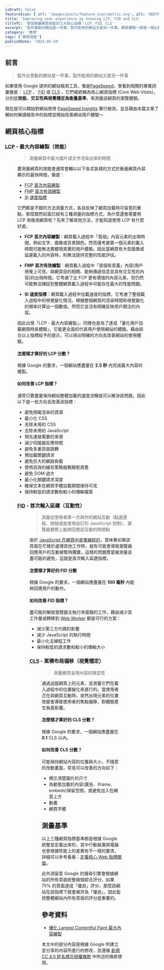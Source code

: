 ```yaml
---
isDraft: false
featureIcon: { url: 'images/posts/feature-icon/metric.svg', alt: '統計符號' }
title: 'Improving user experience by knowing LCP, FID and CLS'
titleTC: '學習衡量網頁效能的三大核心指標：LCP、FID、CLS'
excerpt: '製作會動的網站是一件事，製作能用的網站又是另一件事。網頁體驗一直是一個比較虛幻難量化的事情。本文將介紹 Google 提出的三大體驗指標測驗並提升網站使用體驗。'
category: '教學'
tags: ['網頁效能']
publishDate: '2023-05-10'
---
```


## 前言

> 製作出會動的網站是一件事，製作能用的網站又是另一件事

如果使用 Google 提供的網站檢測工具，像是[PageSpeed](https://pagespeed.web.dev/)，會看到相關的專業詞彙像是： <abbr title="Largest Contentful Paint">LCP</abbr> 
、 <abbr title="First Input Delay">FID</abbr> 或 <abbr title="Cumulative Layout Shift">CLS</abbr> ，它們被統稱為核心網頁指標 (Core Web Vitals)，分別從**效能、交互性與視覺穩定為衡量基準**，來測量該網頁的瀏覽體驗。

現在就可以開始對網站使用 [PageSpeed Insights](https://pagespeed.web.dev/) 實行檢測，並且藉由本篇文章了解如何解讀報告中的指標並開始改善網站用戶體驗～

## 網頁核心指標
### <abbr title="Largest Contentful Paint">LCP</abbr> - 最大內容繪製（效能）

<Figure width="700" height="230" src="images/posts/improving-user-experience-by-knowing-lcp-fid-and-cls/lcp.svg" alt="LCP 指標範圍說明" />

> 測量網頁中最大圖片或文字渲染出來的時間

要測量網頁的效能會通常會輔以以下各式各樣的方式於衡量網頁內容顯示的最快時間，像是：
* <abbr title="First Contentful Paint">FCP</abbr> [首次內容繪製](https://web.dev/i18n/zh/fcp/)
* <abbr title="First Meaningful Paint">FMP</abbr> [首次有效繪製](https://developer.chrome.com/docs/lighthouse/performance/first-meaningful-paint/)
* <abbr title="Speed Index">SI</abbr> [速度指標](https://developer.chrome.com/docs/lighthouse/performance/speed-index/)

它們都是不錯的方法測量方式，各自反映了網頁加載時可留意的重點，那麼既然前面已經有三種測量的指標方式，為什麼還會需要用 LCP 來檢測網頁呢？先來了解其他方法，才能知道使用 LCP 有什麼好處。

* **FCP 首次內容繪製**：網頁載入過程中「首個」內容元素的出現時間，例如文字、圖像或背景顏色。然而僅考慮第一個元素的載入時間可能無法實體現真實的用戶體驗。因此當網頁有大型圖像或延遲載入的內容時，則無法提供完整的性能評估。

* **FMP 首次有效繪製**：網頁載入過程中「首個有意義」內容(用戶視覺上可見、與網頁目的相關、能夠傳遞信息並具有交互性的內容)的出現時間。它考慮了比 FCP 更有價值的內容元素，但仍然可能無法捕捉到整體網頁載入過程中可能存在最大的性能問題。

* **SI 速度指標**：網頁載入過程中加載速度的指標，它考慮了整個載入過程中的視覺變化情況。根據整個網頁的渲染時間和視覺變化的頻率計算出一個數值。然而它並沒有明確反映用戶關注的內容。

因此出現「LCP - 最大內容繪製」，同樣也是為了達成「量化用戶加載網頁時長體驗」，它能更全面的代表用戶使用網站的體驗。藉由綜合以上指標給予的提示，可以得出明確的方向去改善網站的使用體驗。

#### 怎麼樣才算好的 LCP 分數？

根據 Google 的要求，一個網站應盡量在 **2.5 秒** 內完成最大內容的繪製。

#### 如何改善 LCP 指標？

通常只要盡量保持網站整體加載的速度流暢就可以解決該問題，因此以下是一些方向去改善該指標：

* 避免阻礙渲染的資源
* 最小化 CSS
* 去除未用的 CSS
* 去除未用的 JavaScript
* 預先連接需要的來源
* 減少伺服器反應時間
* 避免多重頁面跳轉
* 預加載關鍵請求
* 避免巨大的網路負載
* 使用高效的緩存策略服務靜態資產
* 避免 DOM 過大
* 最小化關鍵請求深度
* 確保文本在網頁字體加載期間保持可見
* 保持較低的請求數和較小的傳輸檔案

### <abbr title="First Input Delay">FID</abbr> - 首次輸入延遲（互動性）

<Figure width="700" height="230" src="images/posts/improving-user-experience-by-knowing-lcp-fid-and-cls/fid.svg" alt="FID 指標範圍說明" />

> 測量從使用者第一次與你的網站互動（點選連結、按鈕或是使用自訂的 JavaScript 控制），瀏覽器實際上能夠回應該互動的時間點

由於 [JavaScript 在網頁中是單線程的](/post/async-javascript-visualized-with-ease)，意味著如果該頁面在忙碌於處理其他工作時，就有可能會導致瀏覽器回應用戶的互動被暫時擱置，這樣的問題應當被測量且盡可能的避免，這就是首次輸入延遲指標。

#### 怎麼樣才算好的 FID 分數

根據 Google 的要求，一個網站應盡量在 **100 毫秒** 內能夠回應用戶的動作。

#### 如何改善 FID 指標？

盡可能的解放瀏覽器主執行序面臨的工作，藉由減少其工作量或轉移到 [Web Worker](https://developer.mozilla.org/zh-TW/docs/Web/API/Web_Workers_API/Using_web_workers) 都是可行的方案：

* 減少第三方代碼的影響
* 減少 JavaScript 的執行時間
* 最小化主線程工作
* 保持較低的請求數和較小的傳輸大小



### <abbr title="Cumulative Layout Shift">CLS</abbr> - 累積布局偏移（視覺穩定）

<Figure width="700" height="230" src="images/posts/improving-user-experience-by-knowing-lcp-fid-and-cls/cls.svg" alt="CLS 指標範圍說明" />

> 測量網頁呈現內容的穩定性

通過追蹤網頁上的元素，並測量它們在載入過程中的位置變化來進行的。當使用者正在與網頁互動時，突然出現元素的位置改變會導致使用者的焦點偏移，對體驗產生負面影響。

#### 怎麼樣才算好的 CLS 分數？
根據 Google 的要求，一個網站應盡量在 **0.1** CLS 以內。

#### 如何改善 CLS 分數？

可能保持網站內容的位置與大小，不隨意的改動畫面，常見可以改善的方向如下：

* 標示清楚圖片的尺寸
* 為動態加載的內容(廣告、iframe、embeds)保留空間，或避免加入在網頁上方
* 動畫
* 網頁字體

## 測量基準

以上三種網頁指標基準都是根據 Google 統整並定義出來的，其中行動裝置與電腦也會根據性能上的差異有不一樣的要求，詳細可以參考看看：[定義核心 Web 指標閥值](https://web.dev/i18n/zh/defining-core-web-vitals-thresholds/)。

此外須留意 Google 的搜尋引擎會根據網站的所有頁面統整做個綜合評分，如果 75% 的頁面達成「優良」評分，那麼該網站在該指標下就會被評為「優良」，因此監控整體網站內所有頁面的評分是重要的。

## 參考資料
* [優化 Largest Contentful Paint 最大內容繪製](https://web.dev/i18n/zh/optimize-lcp/)


<Info type="info">本文中的部分內容是根據 Google 所建立並分享的內容所進行的修改，並遵循 [創用 CC 4.0 姓名標示授權條款](https://creativecommons.org/licenses/by/4.0/) 中所述的條款使用。 </Info>